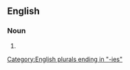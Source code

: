 {{also|Jerries}}

==English==

===Noun===
{{head|en|noun form}}

# {{plural of|jerry|lang=en}}

[[Category:English plurals ending in "-ies"]]